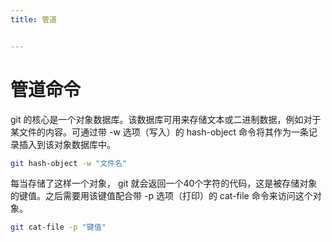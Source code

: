 ```yaml
---
title: 管道


---
```


# 管道命令

git 的核心是一个对象数据库。该数据库可用来存储文本或二进制数据，例如对于某文件的内容。可通过带 -w 选项（写入）的 hash-object 命令将其作为一条记录插入到该对象数据库中。

```sh
git hash-object -w "文件名"
```

每当存储了这样一个对象， git 就会返回一个40个字符的代码，这是被存储对象的键值。之后需要用该键值配合带 -p 选项（打印）的 cat-file 命令来访问这个对象。

```sh
git cat-file -p "键值"
```

            